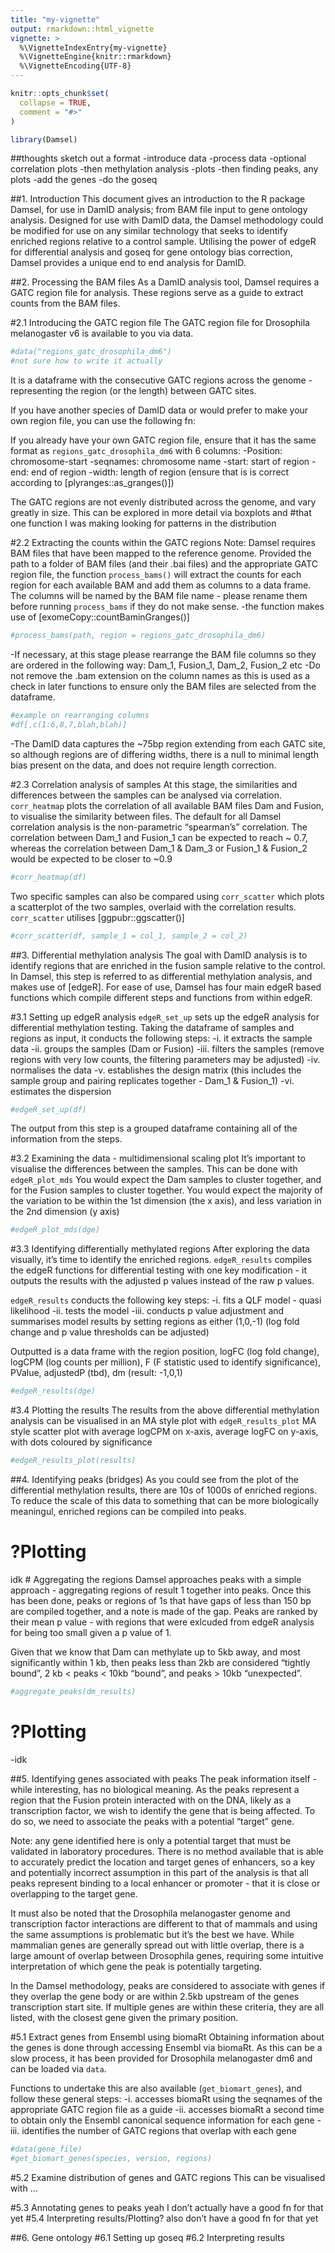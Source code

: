 ```yaml
---
title: "my-vignette"
output: rmarkdown::html_vignette
vignette: >
  %\VignetteIndexEntry{my-vignette}
  %\VignetteEngine{knitr::rmarkdown}
  %\VignetteEncoding{UTF-8}
---
```


```r
knitr::opts_chunk$set(
  collapse = TRUE,
  comment = "#>"
)
```

```r
library(Damsel)
```

##thoughts
sketch out a format
-introduce data
-process data
-optional correlation plots
-then methylation analysis
-plots
-then finding peaks, any plots
-add the genes
-do the goseq


##1. Introduction
This document gives an introduction to the R package Damsel, for use in DamID analysis; from BAM file input to gene ontology analysis.
Designed for use with DamID data, the Damsel methodology could be modified for use on any similar technology that seeks to identify enriched regions relative to a control sample. Utilising the power of edgeR for differential analysis and goseq for gene ontology bias correction, Damsel provides a unique end to end analysis for DamID.

##2. Processing the BAM files
As a DamID analysis tool, Damsel requires a GATC region file for analysis. These regions serve as a guide to extract counts from the BAM files.

#2.1 Introducing the GATC region file
The GATC region file for Drosophila melanogaster v6 is available to you via data.
```r
#data("regions_gatc_drosophila_dm6")
#not sure how to write it actually
```
It is a dataframe with the consecutive GATC regions across the genome - representing the region (or the length) between GATC sites.

If you have another species of DamID data or would prefer to make your own region file, you can use the following fn:

If you already have your own GATC region file, ensure that it has the same format as `regions_gatc_drosophila_dm6` with 6 columns: 
-Position: chromosome-start
-seqnames: chromosome name
-start: start of region
-end: end of region
-width: length of region (ensure that is is correct according to [plyranges::as_granges()])

The GATC regions are not evenly distributed across the genome, and vary greatly in size. 
This can be explored in more detail via boxplots and #that one function I was making looking for patterns in the distribution


#2.2 Extracting the counts within the GATC regions
Note: Damsel requires BAM files that have been mapped to the reference genome.
Provided the path to a folder of BAM files (and their .bai files) and the appropriate GATC region file, the function `process_bams()` will extract the counts for each region for each available BAM and add them as columns to a data frame. The columns will be named by the BAM file name - please rename them before running `process_bams` if they do not make sense.
-the function makes use of [exomeCopy::countBaminGranges()]
```r
#process_bams(path, region = regions_gatc_drosophila_dm6)
```
-If necessary, at this stage please rearrange the BAM file columns so they are ordered in the following way: Dam_1, Fusion_1, Dam_2, Fusion_2 etc
-Do not remove the .bam extension on the column names as this is used as a check in later functions to ensure only the BAM files are selected from the dataframe.
```r
#example on rearranging columns
#df[,c(1:6,8,7,blah,blah)]
```

-The DamID data captures the ~75bp region extending from each GATC site, so although regions are of differing widths, there is a null to minimal length bias present on the data, and does not require length correction.


#2.3 Correlation analysis of samples
At this stage, the similarities and differences between the samples can be analysed via correlation.
 `corr_heatmap` plots the correlation of all available BAM files Dam and Fusion, to visualise the similarity between files.
The default for all Damsel correlation analysis is the non-parametric "spearman's" correlation.
The correlation between Dam_1 and Fusion_1 can be expected to reach ~ 0.7, whereas the correlation between Dam_1 & Dam_3 or Fusion_1 & Fusion_2 would be expected to be closer to ~0.9
```r
#corr_heatmap(df)
```

Two specific samples can also be compared using `corr_scatter` which plots a scatterplot of the two samples, overlaid with the correlation results. `corr_scatter` utilises [ggpubr::ggscatter()]
```r
#corr_scatter(df, sample_1 = col_1, sample_2 = col_2)
```


##3. Differential methylation analysis
The goal with DamID analysis is to identify regions that are enriched in the fusion sample relative to the control. In Damsel, this step is referred to as differential methylation analysis, and makes use of [edgeR].
For ease of use, Damsel has four main edgeR based functions which compile different steps and functions from within edgeR. 

#3.1 Setting up edgeR analysis
`edgeR_set_up` sets up the edgeR analysis for differential methylation testing. Taking the dataframe of samples and regions as input, it conducts the following steps:
-i. it extracts the sample data
-ii. groups the samples (Dam or Fusion)
-iii. filters the samples (remove regions with very low counts, the filtering parameters may be adjusted)
-iv. normalises the data
-v. establishes the design matrix (this includes the sample group and pairing replicates together - Dam_1 & Fusion_1)
-vi. estimates the dispersion

```r
#edgeR_set_up(df)
```
The output from this step is a grouped dataframe containing all of the information from the steps.

#3.2 Examining the data - multidimensional scaling plot
It's important to visualise the differences between the samples. This can be done with `edgeR_plot_mds`
You would expect the Dam samples to cluster together, and for the Fusion samples to cluster together.
You would expect the majority of the variation to be within the 1st dimension (the x axis), and less variation in the 2nd dimension (y axis)
```r
#edgeR_plot_mds(dge)
```

#3.3 Identifying differentially methylated regions
After exploring the data visually, it's time to identify the enriched regions. `edgeR_results` compiles the edgeR functions for differential testing with one key modification - it outputs the results with the adjusted p values instead of the raw p values.

`edgeR_results` conducts the following key steps:
-i. fits a QLF model - quasi likelihood
-ii. tests the model 
-iii. conducts p value adjustment and summarises model results by setting regions as either (1,0,-1) (log fold change and p value thresholds can be adjusted)

Outputted is a data frame with the region position, logFC (log fold change), logCPM (log counts per million), F (F statistic used to identify significance), PValue, adjustedP (tbd), dm (result: -1,0,1)

```r
#edgeR_results(dge)
```


#3.4 Plotting the results
The results from the above differential methylation analysis can be visualised in an MA style plot with `edgeR_results_plot`
MA style scatter plot with average logCPM on x-axis, average logFC on y-axis, with dots coloured by significance
```r
#edgeR_results_plot(results)
```


##4. Identifying peaks (bridges)
As you could see from the plot of the differential methylation results, there are 10s of 1000s of enriched regions. To reduce the scale of this data to something that can be more biologically meaningul, enriched regions can be compiled into peaks.

# ?Plotting
idk
# Aggregating the regions
Damsel approaches peaks with a simple approach - aggregating regions of result 1 together into peaks. Once this has been done, peaks or regions of 1s that have gaps of less than 150 bp are compiled together, and a note is made of the gap. Peaks are ranked by their mean p value - with regions that were exlcuded from edgeR analysis for being too small given a p value of 1.

Given that we know that Dam can methylate up to 5kb away, and most significantly within 1 kb, then peaks less than 2kb are considered "tightly bound",  2 kb < peaks < 10kb "bound", and peaks > 10kb "unexpected".

```r
#aggregate_peaks(dm_results)
```

# ?Plotting
-idk


##5. Identifying genes associated with peaks
The peak information itself - while interesting, has no biological meaning. As the peaks represent a region that the Fusion protein interacted with on the DNA, likely as a transcription factor, we wish to identify the gene that is being affected. To do so, we need to associate the peaks with a potential "target" gene.

Note: any gene identified here is only a potential target that must be validated in laboratory procedures. There is no method available that is able to accurately predict the location and target genes of enhancers, so a key and potentially incorrect assumption in this part of the analysis is that all peaks represent binding to a local enhancer or promoter - that it is close or overlapping to the target gene.

It must also be noted that the Drosophila melanogaster genome and transcription factor interactions are different to that of mammals and using the same assumptions is problematic but it's the best we have. While mammalian genes are generally spread out with little overlap, there is a large amount of overlap between Drosophila genes, requiring some intuitive interpretation of which gene the peak is potentially targeting.

In the Damsel methodology, peaks are considered to associate with genes if they overlap the gene body or are within 2.5kb upstream of the genes transcription start site. If multiple genes are within these criteria, they are all listed, with the closest gene given the primary position.

#5.1 Extract genes from Ensembl using biomaRt
Obtaining information about the genes is done through accessing Ensembl via biomaRt. As this can be a slow process, it has been provided for Drosophila melanogaster dm6 and can be loaded via `data`.

Functions to undertake this are also available (`get_biomart_genes`), and follow these general steps:
-i. accesses biomaRt using the seqnames of the appropriate GATC region file as a guide
-ii. accesses biomaRt a second time to obtain only the Ensembl canonical sequence information for each gene
-iii. identifies the number of GATC regions that overlap with each gene

```r
#data(gene_file)
#get_biomart_genes(species, version, regions)
```


#5.2 Examine distribution of genes and GATC regions
This can be visualised with ...

#5.3 Annotating genes to peaks
yeah I don't actually have a good fn for that yet
#5.4 Interpreting results/Plotting?
also don't have a good fn for that yet

##6. Gene ontology
#6.1 Setting up goseq
#6.2 Interpreting results




